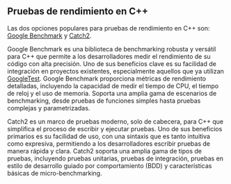 ## Pruebas de rendimiento en C++

Las dos opciones populares para pruebas de rendimiento en C++ son:
[Google Benchmark](https://github.com/google/benchmark)
y
[Catch2](https://github.com/catchorg/Catch2).

Google Benchmark es una biblioteca de benchmarking robusta y versátil para C++ que permite a los desarrolladores medir el rendimiento de su código con alta precisión. Uno de sus beneficios clave es su facilidad de integración en proyectos existentes, especialmente aquellos que ya utilizan [GoogleTest](https://github.com/google/googletest). Google Benchmark proporciona métricas de rendimiento detalladas, incluyendo la capacidad de medir el tiempo de CPU, el tiempo de reloj y el uso de memoria. Soporta una amplia gama de escenarios de benchmarking, desde pruebas de funciones simples hasta pruebas complejas y parametrizadas.

Catch2 es un marco de pruebas moderno, solo de cabecera, para C++ que simplifica el proceso de escribir y ejecutar pruebas. Uno de sus beneficios primarios es su facilidad de uso, con una sintaxis que es tanto intuitiva como expresiva, permitiendo a los desarrolladores escribir pruebas de manera rápida y clara. Catch2 soporta una amplia gama de tipos de pruebas, incluyendo pruebas unitarias, pruebas de integración, pruebas en estilo de desarrollo guiado por comportamiento (BDD) y características básicas de micro-benchmarking.